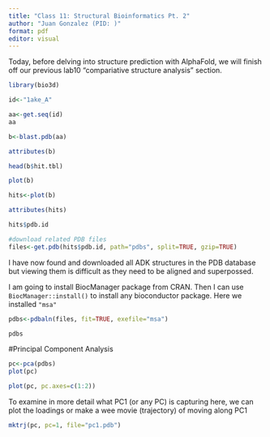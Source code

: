 ```yaml
---
title: "Class 11: Structural Bioinformatics Pt. 2"
author: "Juan Gonzalez (PID: )"
format: pdf
editor: visual
---
```


Today, before delving into structure prediction with AlphaFold, we will finish off our previous lab10 "compariative structure analysis" section. 

```r
library(bio3d)

id<-"1ake_A"

aa<-get.seq(id)
aa
```

```r
b<-blast.pdb(aa)
```

```r
attributes(b)
```
```r
head(b$hit.tbl)
```


```r
plot(b)
```
```r
hits<-plot(b)
```

```r
attributes(hits)
```
```r
hits$pdb.id
```

```r
#download related PDB files
files<-get.pdb(hits$pdb.id, path="pdbs", split=TRUE, gzip=TRUE)
```

I have now found and downloaded all ADK structures in the PDB database but viewing them is difficult as they need to be aligned and superpossed. 

I am going to install BiocManager package from CRAN. Then I can use `BiocManager::install()` to install any bioconductor package. Here we installed `"msa"`

```r
pdbs<-pdbaln(files, fit=TRUE, exefile="msa")
```

```r
pdbs
```
#Principal Component Analysis

```r
pc<-pca(pdbs)
plot(pc)
```

```r
plot(pc, pc.axes=c(1:2))
```
To examine in more detail what PC1 (or any PC) is capturing here, we can plot the loadings or make a wee movie (trajectory) of moving along PC1


```r
mktrj(pc, pc=1, file="pc1.pdb")
```


